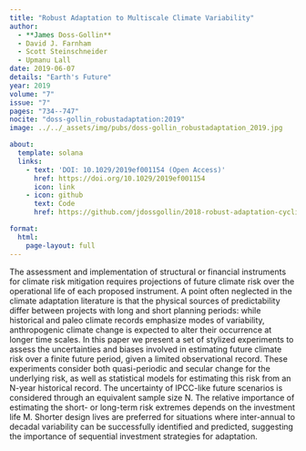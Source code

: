 ```yaml
---
title: "Robust Adaptation to Multiscale Climate Variability"
author:
  - **James Doss-Gollin**
  - David J. Farnham
  - Scott Steinschneider
  - Upmanu Lall
date: 2019-06-07
details: "Earth's Future"
year: 2019
volume: "7"
issue: "7"
pages: "734--747"
nocite: "doss-gollin_robustadaptation:2019"
image: ../../_assets/img/pubs/doss-gollin_robustadaptation_2019.jpg

about:
  template: solana
  links:
    - text: 'DOI: 10.1029/2019ef001154 (Open Access)'
      href: https://doi.org/10.1029/2019ef001154
      icon: link
    - icon: github
      text: Code
      href: https://github.com/jdossgollin/2018-robust-adaptation-cyclical-risk

format:
  html:
    page-layout: full
---
```


The assessment and implementation of structural or financial instruments for climate risk mitigation requires projections of future climate risk over the operational life of each proposed instrument. A point often neglected in the climate adaptation literature is that the physical sources of predictability differ between projects with long and short planning periods: while historical and paleo climate records emphasize modes of variability, anthropogenic climate change is expected to alter their occurrence at longer time scales. In this paper we present a set of stylized experiments to assess the uncertainties and biases involved in estimating future climate risk over a finite future period, given a limited observational record. These experiments consider both quasi-periodic and secular change for the underlying risk, as well as statistical models for estimating this risk from an N-year historical record. The uncertainty of IPCC-like future scenarios is considered through an equivalent sample size N. The relative importance of estimating the short- or long-term risk extremes depends on the investment life M. Shorter design lives are preferred for situations where inter-annual to decadal variability can be successfully identified and predicted, suggesting the importance of sequential investment strategies for adaptation.

:::{#bibliography}
:::